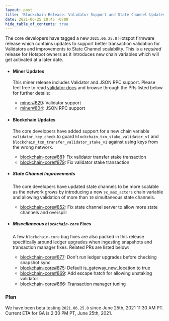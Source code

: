 ```yaml
---
layout: post
title: 'Blockchain Release: Validator Support and State Channel Updates'
date: 2021-06-25 10:45 -0700
hide_table_of_contents: true
---
```


The core developers have tagged a new `2021.06.25.0` Hotspot firmware release which contains updates
to support better transaction validation for Validators and improvements to State Channel
scalability. This is a _required_ release for Hotspot owners as it introduces new chain variables
which will get activated at a later date.

<!--truncate-->

- #### Miner Updates

  This miner release includes Validator and JSON RPC support. Please feel free to read
  [validator docs](https://docs.helium.com/mine-hnt/validators) and browse through the PRs listed
  below for further details:

  - [miner#629](https://github.com/helium/miner/pull/629): Validator support
  - [miner#804](https://github.com/helium/miner/pull/804): JSON RPC support

- #### Blockchain Updates

  The core developers have added support for a new chain variable `validator_key_check` to guard
  `blockchain_txn_stake_validator_v1` and `blockchain_txn_transfer_validator_stake_v1` against using
  keys from the wrong network.

  - [blockchain-core#881](https://github.com/helium/blockchain-core/pull/881): Fix validator
    transfer stake transaction
  - [blockchain-core#879](https://github.com/helium/blockchain-core/pull/879): Fix validator stake
    transaction

- ##### State Channel Improvements

  The core developers have updated state channels to be more scalable as the network grows by
  introducing a new `sc_max_actors` chain variable and allowing validation of more than `10`
  simultaneous state channels.

  - [blockchain-core#852](https://github.com/helium/blockchain-core/pull/852): Fix state channel
    server to allow more state channels and overspill

- ##### Miscellaneous `blockchain-core` Fixes

  A few `blockchain-core` bug fixes are also packed in this release specifically around ledger
  upgrades when ingesting snapshots and transaction manager fixes. Related PRs are listed below:

  - [blockchain-core#877](https://github.com/helium/blockchain-core/pull/877): Don't run ledger
    upgrades before checking snapshot sync
  - [blockchain-core#875](https://github.com/helium/blockchain-core/pull/875): Default
    is_gateway_new_location to true
  - [blockchain-core#869](https://github.com/helium/blockchain-core/pull/869): Add escape hatch for
    allowing unstaking validator
  - [blockchain-core#866](https://github.com/helium/blockchain-core/pull/866): Transaction manager
    tuning

### Plan

We have been beta testing `2021.06.25.0` since June 25th, 2021 11:30 AM PT. Current ETA for GA is
2:30 PM PT, June 25th, 2021.
